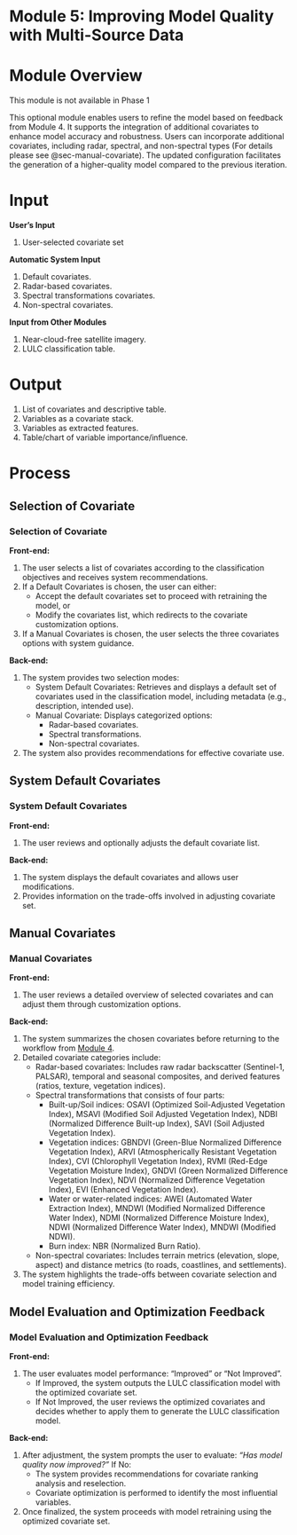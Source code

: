 # Module 5: Improving Model Quality with Multi-Source Data {#module-5}

# Module Overview {.unnumbered}

::: callout-caution
This module is not available in Phase 1
:::

This optional module enables users to refine the model based on feedback from Module 4. It supports the integration of additional covariates to enhance model accuracy and robustness. Users can incorporate additional covariates, including radar, spectral, and non-spectral types (For details please see @sec-manual-covariate). The updated configuration facilitates the generation of a higher-quality model compared to the previous iteration.

# Input {.unnumbered}

**User's Input**

1.  User-selected covariate set

**Automatic System Input**

1.  Default covariates.
2.  Radar-based covariates.
3.  Spectral transformations covariates.
4.  Non-spectral covariates.

**Input from Other Modules**

1.  Near-cloud-free satellite imagery.
2.  LULC classification table.

# Output {.unnumbered}

1.  List of covariates and descriptive table.
2.  Variables as a covariate stack.
3.  Variables as extracted features.
4.  Table/chart of variable importance/influence.

# Process {.unnumbered}

## Selection of Covariate {#sec-selection-of-covariate}

### Selection of Covariate

**Front-end:**

1.  The user selects a list of covariates according to the classification objectives and receives system recommendations.
2.  If a Default Covariates is chosen, the user can either:
    -   Accept the default covariates set to proceed with retraining the model, or
    -   Modify the covariates list, which redirects to the covariate customization options.
3.  If a Manual Covariates is chosen, the user selects the three covariates options with system guidance.

**Back-end:**

1.  The system provides two selection modes:
    -   System Default Covariates: Retrieves and displays a default set of covariates used in the classification model, including metadata (e.g., description, intended use).
    -   Manual Covariate: Displays categorized options:
        -   Radar-based covariates.
        -   Spectral transformations.
        -   Non-spectral covariates.
2.  The system also provides recommendations for effective covariate use.

## System Default Covariates

### System Default Covariates

**Front-end:**

1.  The user reviews and optionally adjusts the default covariate list.

**Back-end:**

1.  The system displays the default covariates and allows user modifications.
2.  Provides information on the trade-offs involved in adjusting covariate set.

## Manual Covariates {#sec-manual-covariate}

### Manual Covariates

**Front-end:**

1.  The user reviews a detailed overview of selected covariates and can adjust them through customization options.

**Back-end:**

1.  The system summarizes the chosen covariates before returning to the workflow from [Module 4](@sec-module-2).
2.  Detailed covariate categories include:
    -   Radar-based covariates: Includes raw radar backscatter (Sentinel-1, PALSAR), temporal and seasonal composites, and derived features (ratios, texture, vegetation indices).
    -   Spectral transformations that consists of four parts:
        -   Built-up/Soil indices: OSAVI (Optimized Soil-Adjusted Vegetation Index), MSAVI (Modified Soil Adjusted Vegetation Index), NDBI (Normalized Difference Built-up Index), SAVI (Soil Adjusted Vegetation Index).
        -   Vegetation indices: GBNDVI (Green-Blue Normalized Difference Vegetation Index), ARVI (Atmospherically Resistant Vegetation Index), CVI (Chlorophyll Vegetation Index), RVMI (Red-Edge Vegetation Moisture Index), GNDVI (Green Normalized Difference Vegetation Index), NDVI (Normalized Difference Vegetation Index), EVI (Enhanced Vegetation Index).
        -   Water or water-related indices: AWEI (Automated Water Extraction Index), MNDWI (Modified Normalized Difference Water Index), NDMI (Normalized Difference Moisture Index), NDWI (Normalized Difference Water Index), MNDWI (Modified NDWI).
        -   Burn index: NBR (Normalized Burn Ratio).
    -   Non-spectral covariates: Includes terrain metrics (elevation, slope, aspect) and distance metrics (to roads, coastlines, and settlements).
3.  The system highlights the trade-offs between covariate selection and model training efficiency.

## Model Evaluation and Optimization Feedback {#sec-model-evaluation-and-optimization-feedback}

### Model Evaluation and Optimization Feedback

**Front-end:**

1.  The user evaluates model performance: “Improved” or “Not Improved”.
    -   If Improved, the system outputs the LULC classification model with the optimized covariate set.
    -   If Not Improved, the user reviews the optimized covariates and decides whether to apply them to generate the LULC classification model.

**Back-end:**

1.  After adjustment, the system prompts the user to evaluate: *“Has model quality now improved?”* If No:
    -   The system provides recommendations for covariate ranking analysis and reselection.
    -   Covariate optimization is performed to identify the most influential variables.
2.  Once finalized, the system proceeds with model retraining using the optimized covariate set.

